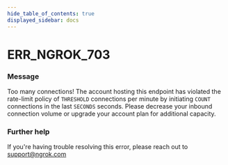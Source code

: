 ```yaml
---
hide_table_of_contents: true
displayed_sidebar: docs
---
```



# ERR_NGROK_703

### Message

Too many connections! The account hosting this endpoint has violated the rate-limit policy of `THRESHOLD` connections per minute by initiating `COUNT` connections in the last `SECONDS` seconds. Please decrease your inbound connection volume or upgrade your account plan for additional capacity.

<ErrorDetails error="err_ngrok_703" />

### Further help

If you're having trouble resolving this error, please reach out to [support@ngrok.com](mailto:support@ngrok.com?subject=Help%20with%20ERR_NGROK_703)

